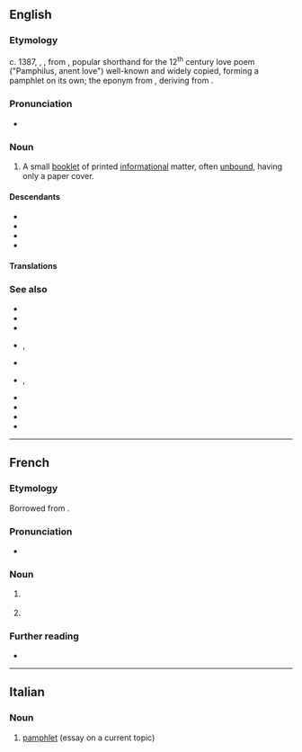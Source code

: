 {{also|Pamphlet}}
{{slim-wikipedia}}
==English==

===Etymology===
c. 1387, {{inh|en|enm|pamphilet}}, {{m|enm|panflet|t=small, unbound treatise}}, from {{w|Anglo-Latin literature|Anglo-Latin}} {{m|la|panfletus}}, popular shorthand for the 12<sup>th</sup> century {{der|en|la|-}} love poem ''{{w|Pamphilus de amore}}'' ("Pamphilus, anent love") well-known and widely copied, forming a pamphlet on its own; the eponym from {{der|en|grc|Πάμφιλος|t=beloved of all}}, deriving from {{pre|grc|παν-|φίλος}}.

===Pronunciation===
* {{a|US}} {{IPA|en|/ˈpæɱflɪt/}}

===Noun===
{{en-noun}}

# A small [[booklet]] of printed [[informational]] matter, often [[unbound]], having only a paper cover.

====Descendants====
* {{desc|bor=1|fr|pamphlet}}
* {{desc|bor=1|it|pamphlet}}
* {{desc|bor=1|pt|panfleto}}
* {{desc|bor=1|es|panfleto}}

====Translations====
{{trans-see|booklet}}

===See also===
* {{l|en|advertisement}}
* {{l|en|booklet}}
* {{l|en|brochure}}
* {{l|en|catalogue}}, {{l|en|catalog}}
* {{l|en|circular}}
* {{l|en|flier}}, {{l|en|flyer}}
* {{l|en|handbill}}
* {{l|en|junk mail}}
* {{l|en|leaflet}}
* {{l|en|pamphletize}}

----

==French==

===Etymology===
Borrowed from {{bor|fr|en|pamphlet}}.

===Pronunciation===
* {{fr-IPA}}

===Noun===
{{fr-noun|m}}

# {{l|en|lampoon}} {{gloss|written attack}}
# {{lb|fr|Quebec|or|dated}} {{l|en|pamphlet}} {{gloss|small booklet}}

===Further reading===
* {{R:TLFi}}

----

==Italian==
{{wikipedia|lang=it}}

===Noun===
{{head|it|noun|g=m|invariable}}

# [[#English|pamphlet]] (essay on a current topic)